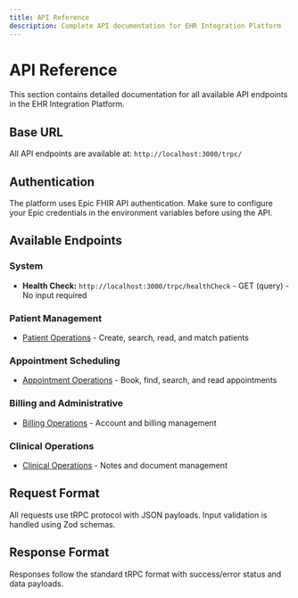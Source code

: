 ```yaml
---
title: API Reference
description: Complete API documentation for EHR Integration Platform
---
```


# API Reference

This section contains detailed documentation for all available API endpoints in the EHR Integration Platform.

## Base URL

All API endpoints are available at: `http://localhost:3000/trpc/`

## Authentication

The platform uses Epic FHIR API authentication. Make sure to configure your Epic credentials in the environment variables before using the API.

## Available Endpoints

### System
- **Health Check:** `http://localhost:3000/trpc/healthCheck` - GET (query) - No input required

### Patient Management
- [Patient Operations](./patient) - Create, search, read, and match patients

### Appointment Scheduling
- [Appointment Operations](./appointment) - Book, find, search, and read appointments

### Billing and Administrative
- [Billing Operations](./billing) - Account and billing management

### Clinical Operations
- [Clinical Operations](./clinical) - Notes and document management

## Request Format

All requests use tRPC protocol with JSON payloads. Input validation is handled using Zod schemas.

## Response Format

Responses follow the standard tRPC format with success/error status and data payloads.